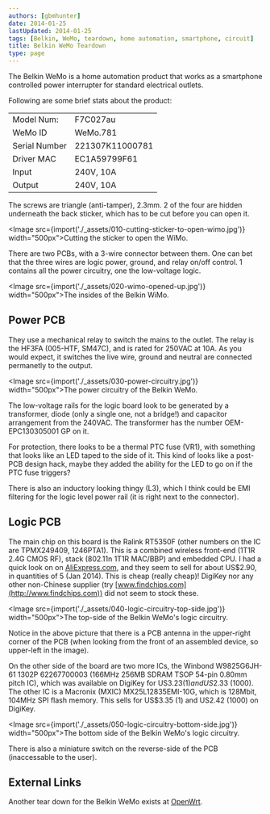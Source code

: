 ```yaml
---
authors: [gbmhunter]
date: 2014-01-25
lastUpdated: 2014-01-25
tags: [Belkin, WeMo, teardown, home automation, smartphone, circuit]
title: Belkin WeMo Teardown
type: page
---
```


The Belkin WeMo is a home automation product that works as a smartphone controlled power interrupter for standard electrical outlets.

Following are some brief stats about the product:

<table>
<tbody>
<tr>
<td>Model Num:</td>
<td>F7C027au</td>
</tr>
<tr>
<td>WeMo ID</td>
<td>WeMo.781</td>
</tr>
<tr>
<td>Serial Number</td>
<td>221307K11000781</td>
</tr>
<tr>
<td>Driver MAC</td>
<td>EC1A59799F61</td>
</tr>
<tr>
<td>Input</td>
<td>240V, 10A</td>
</tr>
<tr>
<td>Output</td>
<td>240V, 10A</td>
</tr>
</tbody>
</table>

The screws are triangle (anti-tamper), 2.3mm. 2 of the four are hidden underneath the back sticker, which has to be cut before you can open it.

<Image src={import('./_assets/010-cutting-sticker-to-open-wimo.jpg')} width="500px">Cutting the sticker to open the WiMo.</Image>

There are two PCBs, with a 3-wire connector between them. One can bet that the three wires are logic power, ground, and relay on/off control. 1 contains all the power circuitry, one the low-voltage logic.

<Image src={import('./_assets/020-wimo-opened-up.jpg')} width="500px">The insides of the Belkin WiMo.</Image>

## Power PCB

They use a mechanical relay to switch the mains to the outlet. The relay is the HF3FA (005-HTF, SM47C), and is rated for 250VAC at 10A. As you would expect, it switches the live wire, ground and neutral are connected permanetly to the output.

<Image src={import('./_assets/030-power-circuitry.jpg')} width="500px">The power circuitry of the Belkin WeMo.</Image>

The low-voltage rails for the logic board look to be generated by a transformer, diode (only a single one, not a bridge!) and capacitor arrangement from the 240VAC. The transformer has the number OEM-EPC130305001 GP on it.

For protection, there looks to be a thermal PTC fuse (VR1), with something that looks like an LED taped to the side of it. This kind of looks like a post-PCB design hack, maybe they added the ability for the LED to go on if the PTC fuse triggers?

There is also an inductory looking thingy (L3), which I think could be EMI filtering for the logic level power rail (it is right next to the connector).

## Logic PCB

The main chip on this board is the Ralink RT5350F (other numbers on the IC are TPMX249409, 1246PTA1). This is a combined wireless front-end (1T1R 2.4G CMOS RF), stack (802.11n 1T1R MAC/BBP) and embedded CPU. I had a quick look on on [AliExpress.com](http://www.aliexpress.com/), and they seem to sell for about US$2.90, in quantities of 5 (Jan 2014). This is cheap (really cheap)! DigiKey nor any other non-Chinese supplier (try [www.findchips.com](http://www.findchips.com)) did not seem to stock these.

<Image src={import('./_assets/040-logic-circuitry-top-side.jpg')} width="500px">The top-side of the Belkin WeMo's logic circuitry.</Image>

Notice in the above picture that there is a PCB antenna in the upper-right corner of the PCB (when looking from the front of an assembled device, so upper-left in the image).

On the other side of the board are two more ICs, the Winbond W9825G6JH-61 1302P 62267700003 (166MHz 256MB SDRAM TSOP 54-pin 0.80mm pitch IC), which was available on DigiKey for US$3.23 (1) and US$2.33 (1000). The other IC is a Macronix (MXIC) MX25L12835EMI-10G, which is 128Mbit, 104MHz SPI flash memory. This sells for US$3.35 (1) and US2.42 (1000) on DigiKey.

<Image src={import('./_assets/050-logic-circuitry-bottom-side.jpg')} width="500px">The bottom side of the Belkin WeMo's logic circuitry.</Image>

There is also a miniature switch on the reverse-side of the PCB (inaccessable to the user).

## External Links

Another tear down for the Belkin WeMo exists at [OpenWrt](http://wiki.openwrt.org/toh/belkin/f7c027).
